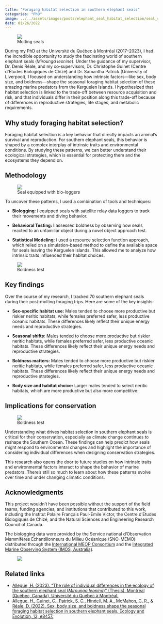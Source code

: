 ```yaml
---
title: "Foraging habitat selection in southern elephant seals"
categories: "PhD"
image: ../../assets/images/posts/elephant_seal_habitat_selection/seal_swimming.png
date: 01/26/2022
---
```


<figure class="post-figure float-start">
<img src="../../assets/images/posts/elephant_seal_habitat_selection/seal_molting.png" class="round" />
<figcaption>Molting seals</figcaption>
</figure>

During my PhD at the Université du Québec à Montréal (2017–2023), I had the incredible opportunity to study the fascinating world of southern elephant seals (*Mirounga leonine*). Under the guidance of my supervisor, Dr. Denis Réale, and my co-supervisors, Dr. Christophe Guinet (Centre d'Études Biologiques de Chizé) and Dr. Samantha Patrick (University of Liverpool), I focused on understanding how intrinsic factors—like sex, body size, and boldness—shape the seasonal foraging habitat selection of these amazing marine predators from the Kerguelen Islands. I hypothesized that habitat selection is linked to the trade-off between resource acquisition and risk, and that individuals differ in their position along this trade-off because of differences in reproductive strategies, life stages, and metabolic requirements. 

## Why study foraging habitat selection?

Foraging habitat selection is a key behavior that directly impacts an animal’s survival and reproduction. For southern elephant seals, this behavior is shaped by a complex interplay of intrinsic traits and environmental conditions. By studying these patterns, we can better understand their ecological strategies, which is essential for protecting them and the ecosystems they depend on.


## Methodology

<figure class="post-figure float-end">
<img src="../../assets/images/posts/elephant_seal_habitat_selection/tagged_seal.png" class="round" />
<figcaption>Seal equipped with bio-loggers</figcaption>
</figure>

To uncover these patterns, I used a combination of tools and techniques:

* **Biologging:** I equipped seals with satellite relay data loggers to track their movements and diving behavior.

* **Behavioral Testing:** I assessed boldness by observing how seals reacted to an unfamiliar object during a novel object approach test.

* **Statistical Modeling:** I used a resource selection function approach, which relied on a simulation-based method to define the available space for seals leaving the Kerguelen Islands. This allowed me to analyze how intrinsic traits influenced their habitat choices.

<figure>
<img src="../../assets/images/posts/elephant_seal_habitat_selection/boldness_test.png" class="img-fluid round"/>
<figcaption>Boldness test</figcaption>
</figure>

## Key findings

Over the course of my research, I tracked 70 southern elephant seals during their post-molting foraging trips. Here are some of the key insights:

* **Sex-specific habitat use:** Males tended to choose more productive but riskier neritic habitats, while females preferred safer, less productive oceanic habitats. These differences likely reflect their unique energy needs and reproductive strategies.

* **Seasonal shifts:** Males tended to choose more productive but riskier neritic habitats, while females preferred safer, less productive oceanic habitats. These differences likely reflect their unique energy needs and reproductive strategies.

* **Boldness matters:** Males tended to choose more productive but riskier neritic habitats, while females preferred safer, less productive oceanic habitats. These differences likely reflect their unique energy needs and reproductive strategies.

* **Body size and habitat choice:** Larger males tended to select neritic habitats, which are more productive but also more competitive.

## Implications for conservation

<figure class="post-figure float-end">
<img src="../../assets/images/posts/elephant_seal_habitat_selection/boldness_test2.png" class="round" />
<figcaption>Boldness test</figcaption>
</figure>

Understanding what drives habitat selection in southern elephant seals is critical for their conservation, especially as climate change continues to reshape the Southern Ocean. These findings can help predict how seals might respond to environmental changes and highlight the importance of considering individual differences when designing conservation strategies.

This research also opens the door to future studies on how intrinsic traits and environmental factors interact to shape the behavior of marine predators. There’s still so much to learn about how these patterns evolve over time and under changing climatic conditions.

## Acknowledgments

This project wouldn’t have been possible without the support of the field teams, funding agencies, and institutions that contributed to this work, including the Institut Polaire Français Paul-Émile Victor, the Centre d'Études Biologiques de Chizé, and the Natural Sciences and Engineering Research Council of Canada.

The biologging data were provided by the Service national d’Observation Mammifères Echantillonneurs du Milieu Océanique (SNO-MEMO) distributed through the [International MEOP Consortium](http://www.meop.net/){.uri target="_blank"} and the [Integrated Marine Observing System (IMOS, Australia)](https://imos.org.au/){.uri target="_blank"}.

<figure>
<img src="../../assets/images/posts/elephant_seal_habitat_selection/site.png" class="img-fluid round"/>
</figure>

## Related links

- [Allegue, H. (2023). "The role of individual differences in the ecology of the southern elephant seal (*Mirounga leonina*)" (Thesis). Montréal (Québec, Canada), Université du Québec à Montréal.](http://archipel.uqam.ca/id/eprint/16596){.uri target="_blank"}
- [Allegue, H., Guinet, C., Patrick, S. C., Hindell, M. A., McMahon, C. R., & Réale, D. (2022). Sex, body size, and boldness shape the seasonal foraging habitat selection in southern elephant seals. Ecology and Evolution, 12, e8457.](https://doi.org/10.1002/ece3.8457){.uri target="_blank"}
